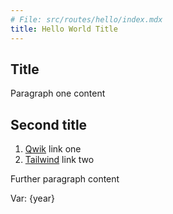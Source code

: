 ```yaml
---
# File: src/routes/hello/index.mdx
title: Hello World Title
---
```


<article class="prose prose-headings:underline prose-a:text-blue-600">
  
# Title 

Paragraph one content

## Second title

1. [Qwik](https://qwik.builder.io/) link one
2. [Tailwind](https://tailwindcss.com/) link two

Further paragraph content

Var: {year}
</article>

